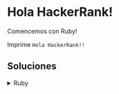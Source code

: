 # Hola HackerRank!

Comencemos con Ruby!

Imprime `Hola HackerRank!!`

## Soluciones

<details>
    <summary>Ruby</summary>
```ruby
print "Hola HackerRank!!"
```
</details>